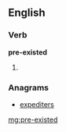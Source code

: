 ==English==

===Verb===
'''pre-existed'''

# {{en-past of|pre-exist}}

===Anagrams===
* [[expediters#English|expediters]]

[[mg:pre-existed]]